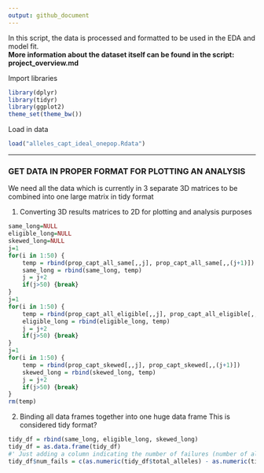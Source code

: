 ```yaml
---
output: github_document
---
```


In this script, the data is processed and formatted to be used in the EDA and model fit.  
**More information about the dataset itself can be found in the script: project_overview.md**

Import libraries 
```r
library(dplyr)
library(tidyr)
library(ggplot2)
theme_set(theme_bw())
```

Load in data
```r
load("alleles_capt_ideal_onepop.Rdata")
```
***

### GET DATA IN PROPER FORMAT FOR PLOTTING AN ANALYSIS
We need all the data which is currently in 3 separate 3D matrices to be combined into one large matrix in tidy format

1. Converting 3D results matrices to 2D for plotting and analysis purposes
```r
same_long=NULL
eligible_long=NULL
skewed_long=NULL
j=1
for(i in 1:50) {
    temp = rbind(prop_capt_all_same[,,j], prop_capt_all_same[,,(j+1)])
    same_long = rbind(same_long, temp)
    j = j+2
    if(j>50) {break}
}
j=1
for(i in 1:50) {
    temp = rbind(prop_capt_all_eligible[,,j], prop_capt_all_eligible[,,(j+1)])
    eligible_long = rbind(eligible_long, temp)
    j = j+2
    if(j>50) {break}
}
j=1
for(i in 1:50) {
    temp = rbind(prop_capt_skewed[,,j], prop_capt_skewed[,,(j+1)])
    skewed_long = rbind(skewed_long, temp)
    j = j+2
    if(j>50) {break}
}
rm(temp)
```
2. Binding all data frames together into one huge data frame 
This is considered tidy format? 
```r
tidy_df = rbind(same_long, eligible_long, skewed_long)
tidy_df = as.data.frame(tidy_df)
#' Just adding a column indicating the number of failures (number of alleles not captured) for binomial data
tidy_df$num_fails = c(as.numeric(tidy_df$total_alleles) - as.numeric(tidy_df$num_capt))
```